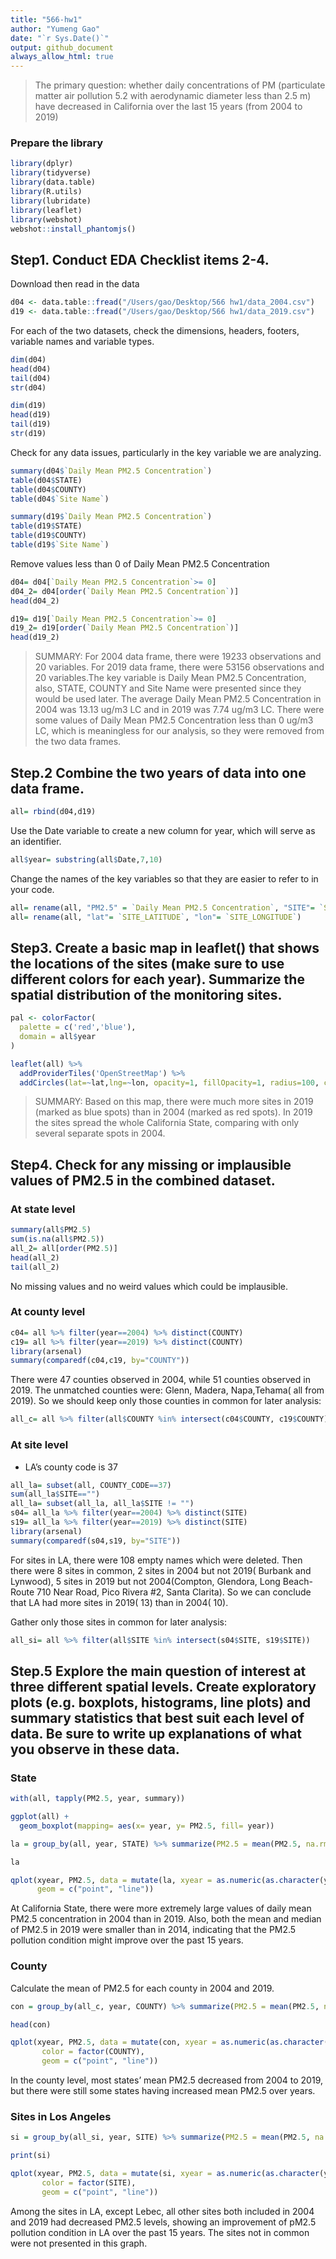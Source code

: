 ```yaml
---
title: "566-hw1"
author: "Yumeng Gao"
date: "`r Sys.Date()`"
output: github_document
always_allow_html: true
---
```


> The primary question: whether daily concentrations of PM (particulate matter air pollution 5.2 with aerodynamic diameter less than 2.5 m) have decreased in California over the last 15 years (from 2004 to 2019) 

### Prepare the library
```r
library(dplyr)
library(tidyverse)
library(data.table)
library(R.utils)
library(lubridate)
library(leaflet)
library(webshot)
webshot::install_phantomjs()
```

## Step1. Conduct EDA Checklist items 2-4.

Download then read in the data
```r
d04 <- data.table::fread("/Users/gao/Desktop/566 hw1/data_2004.csv")
d19 <- data.table::fread("/Users/gao/Desktop/566 hw1/data_2019.csv")
```

For each of the two datasets, check the dimensions, headers, footers, variable names and variable types.
```r
dim(d04)
head(d04)
tail(d04)
str(d04)
```

```r
dim(d19)
head(d19)
tail(d19)
str(d19)
```

Check for any data issues, particularly in the key variable we are analyzing.
```r
summary(d04$`Daily Mean PM2.5 Concentration`)
table(d04$STATE)
table(d04$COUNTY)
table(d04$`Site Name`)
```

```r
summary(d19$`Daily Mean PM2.5 Concentration`)
table(d19$STATE)
table(d19$COUNTY)
table(d19$`Site Name`)
```

Remove values less than 0 of Daily Mean PM2.5 Concentration
```r
d04= d04[`Daily Mean PM2.5 Concentration`>= 0]
d04_2= d04[order(`Daily Mean PM2.5 Concentration`)]
head(d04_2)
```

```r
d19= d19[`Daily Mean PM2.5 Concentration`>= 0]
d19_2= d19[order(`Daily Mean PM2.5 Concentration`)]
head(d19_2)
```

> SUMMARY: For 2004 data frame, there were 19233 observations and 20 variables. For 2019 data frame, there were 53156 observations and 20 variables.The key variable is Daily Mean PM2.5 Concentration, also, STATE, COUNTY and Site Name were presented since they would be used later. The average Daily Mean PM2.5 Concentration in 2004 was 13.13 ug/m3 LC and in 2019 was 7.74 ug/m3 LC. There were some values of Daily Mean PM2.5 Concentration less than 0 ug/m3 LC, which is meaningless for our analysis, so they were removed from the two data frames.

## Step.2 Combine the two years of data into one data frame.  
```r
all= rbind(d04,d19)
```

Use the Date variable to create a new column for year, which will serve as an identifier.
```r
all$year= substring(all$Date,7,10)
```

Change the names of the key variables so that they are easier to refer to in your code.
```r
all= rename(all, "PM2.5" = `Daily Mean PM2.5 Concentration`, "SITE"= `Site Name`)
all= rename(all, "lat"= `SITE_LATITUDE`, "lon"= `SITE_LONGITUDE`)
```

## Step3. Create a basic map in leaflet() that shows the locations of the sites (make sure to use different colors for each year). Summarize the spatial distribution of the monitoring sites.

```r
pal <- colorFactor(
  palette = c('red','blue'),
  domain = all$year
)

leaflet(all) %>%
  addProviderTiles('OpenStreetMap') %>% 
  addCircles(lat=~lat,lng=~lon, opacity=1, fillOpacity=1, radius=100, color = ~pal(year))
```

> SUMMARY: Based on this map, there were much more sites in 2019 (marked as blue spots) than in 2004 (marked as red spots). In 2019 the sites spread the whole California State, comparing with only several separate spots in 2004.

## Step4. Check for any missing or implausible values of PM2.5 in the combined dataset. 

### At state level
```r
summary(all$PM2.5)
sum(is.na(all$PM2.5))
all_2= all[order(PM2.5)]
head(all_2)
tail(all_2)
```
No missing values and no weird values which could be implausible.

### At county level
```r
c04= all %>% filter(year==2004) %>% distinct(COUNTY) 
c19= all %>% filter(year==2019) %>% distinct(COUNTY)
library(arsenal)
summary(comparedf(c04,c19, by="COUNTY"))
```

There were 47 counties observed in 2004, while 51 counties observed in 2019. The unmatched counties were: Glenn, Madera, Napa,Tehama( all from 2019). 
So we should keep only those counties in common for later analysis:
```r
all_c= all %>% filter(all$COUNTY %in% intersect(c04$COUNTY, c19$COUNTY))
```

### At site level
* LA's county code is 37
```r
all_la= subset(all, COUNTY_CODE==37)
sum(all_la$SITE=="")
all_la= subset(all_la, all_la$SITE != "")
s04= all_la %>% filter(year==2004) %>% distinct(SITE) 
s19= all_la %>% filter(year==2019) %>% distinct(SITE)
library(arsenal)
summary(comparedf(s04,s19, by="SITE"))
```
For sites in LA, there were 108 empty names which were deleted. Then there were 8 sites in common, 2 sites in 2004 but not 2019( Burbank and Lynwood), 5 sites in 2019 but not 2004(Compton, Glendora, Long Beach-Route 710 Near Road, Pico Rivera #2, Santa Clarita). So we can conclude that LA had more sites in 2019( 13) than in 2004( 10). 

Gather only those sites in common for later analysis:
```r
all_si= all %>% filter(all$SITE %in% intersect(s04$SITE, s19$SITE))
```

 
## Step.5 Explore the main question of interest at three different spatial levels. Create exploratory plots (e.g. boxplots, histograms, line plots) and summary statistics that best suit each level of data. Be sure to write up explanations of what you observe in these data.

### State
```r
with(all, tapply(PM2.5, year, summary))
```

```r
ggplot(all) +
  geom_boxplot(mapping= aes(x= year, y= PM2.5, fill= year))
```

```r
la = group_by(all, year, STATE) %>% summarize(PM2.5 = mean(PM2.5, na.rm = TRUE))

la

qplot(xyear, PM2.5, data = mutate(la, xyear = as.numeric(as.character(year))),
      geom = c("point", "line"))
```

At California State, there were more extremely large values of daily mean PM2.5 concentration in 2004 than in 2019. Also, both the mean and median of PM2.5 in 2019 were smaller than in 2014, indicating that the PM2.5 pollution condition might improve over the past 15 years.

### County
Calculate the mean of PM2.5 for each county in 2004 and 2019.
```r
con = group_by(all_c, year, COUNTY) %>% summarize(PM2.5 = mean(PM2.5, na.rm = TRUE))

head(con)

qplot(xyear, PM2.5, data = mutate(con, xyear = as.numeric(as.character(year))), 
       color = factor(COUNTY), 
       geom = c("point", "line"))
```

In the county level, most states' mean PM2.5 decreased from 2004 to 2019, but there were still some states having increased mean PM2.5 over years.

### Sites in Los Angeles
```r
si = group_by(all_si, year, SITE) %>% summarize(PM2.5 = mean(PM2.5, na.rm = TRUE))

print(si)

qplot(xyear, PM2.5, data = mutate(si, xyear = as.numeric(as.character(year))), 
       color = factor(SITE), 
       geom = c("point", "line"))
```

Among the sites in LA, except Lebec, all other sites both included in 2004 and 2019 had decreased PM2.5 levels, showing an improvement of pM2.5 pollution condition in LA over the past 15 years. The sites not in common were not presented in this graph.
